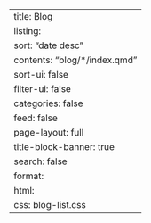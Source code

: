 ---
title: Blog
listing:
  sort: "date desc"
  contents: "blog/*/index.qmd"
  sort-ui: false
  filter-ui: false
  categories: false
  feed: false
page-layout: full
title-block-banner: true
search: false
format:
  html:
    css: blog-list.css
---